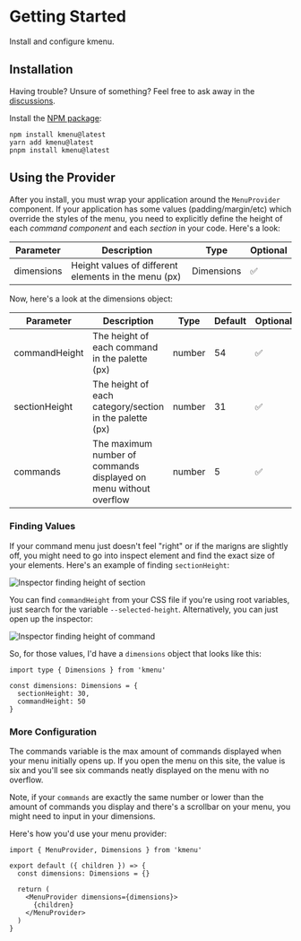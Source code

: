 
# Getting Started

Install and configure kmenu.

## Installation

Having trouble? Unsure of something? Feel free to ask away in the [discussions](https://github.com/haaarshsingh/kmenu/discussions).

Install the [NPM package](https://www.npmjs.com/package/kmenu):

```bash:Terminal
npm install kmenu@latest
yarn add kmenu@latest
pnpm install kmenu@latest
```

## Using the Provider

After you install, you must wrap your application around the `MenuProvider` component. If your application has some values (padding/margin/etc) which override the styles of the menu, you need to explicitly define the height of each _command component_ and each _section_ in your code. Here's a look:

| Parameter  | Description                                          | Type       | Optional |
| ---------- | ---------------------------------------------------- | ---------- | -------- |
| dimensions | Height values of different elements in the menu (px) | Dimensions | ✅       |

Now, here's a look at the dimensions object:

| Parameter     | Description                                                       | Type   | Default | Optional |
| ------------- | ----------------------------------------------------------------- | ------ | ------- | -------- |
| commandHeight | The height of each command in the palette (px)                    | number | 54      | ✅       |
| sectionHeight | The height of each category/section in the palette (px)           | number | 31      | ✅       |
| commands      | The maximum number of commands displayed on menu without overflow | number | 5       | ✅       |

### Finding Values

If your command menu just doesn't feel "right" or if the marigns are slightly off, you might need to go into inspect element and find the exact size of your elements. Here's an example of finding `sectionHeight`:

![Inspector finding height of section](/public/docs/start-guide/inspector-section-screenshot.webp)

You can find `commandHeight` from your CSS file if you're using root variables, just search for the variable `--selected-height`. Alternatively, you can just open up the inspector:

![Inspector finding height of command](/public/docs/start-guide/inspector-command-screenshot.webp)

So, for those values, I'd have a `dimensions` object that looks like this:

```tsx:cmdk.tsx
import type { Dimensions } from 'kmenu'

const dimensions: Dimensions = {
  sectionHeight: 30,
  commandHeight: 50
}
```

### More Configuration

The commands variable is the max amount of commands displayed when your menu initially opens up. If you open the menu on this site, the value is six and you'll see six commands neatly displayed on the menu with no overflow.

Note, if your `commands` are exactly the same number or lower than the amount of commands you display and there's a scrollbar on your menu, you might need to input in your dimensions.

Here's how you'd use your menu provider:

```tsx:app/layout.tsx
import { MenuProvider, Dimensions } from 'kmenu'

export default ({ children }) => {
  const dimensions: Dimensions = {}

  return (
    <MenuProvider dimensions={dimensions}>
      {children}
    </MenuProvider>
  )
}
```
